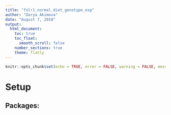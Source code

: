 ```yaml
---
title: "folr1_normal_diet_genotype_exp"
author: "Darya Akimova"
date: "August 7, 2018"
output: 
  html_document:
    toc: true
    toc_float:
      smooth_scroll: false
    number_sections: true
    theme: flatly
---
```


```r
knitr::opts_chunk$set(echo = TRUE, error = FALSE, warning = FALSE, message = FALSE)
```

# Setup

## Packages:

```r

```

